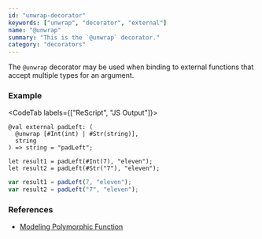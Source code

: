 ```yaml
---
id: "unwrap-decorator"
keywords: ["unwrap", "decorator", "external"]
name: "@unwrap"
summary: "This is the `@unwrap` decorator."
category: "decorators"
---
```


The `@unwrap` decorator may be used when binding to external functions
that accept multiple types for an argument.

### Example

<CodeTab labels={["ReScript", "JS Output"]}>

```res
@val external padLeft: (
  @unwrap [#Int(int) | #Str(string)],
  string
) => string = "padLeft";

let result1 = padLeft(#Int(7), "eleven");
let result2 = padLeft(#Str("7"), "eleven");
```

```js
var result1 = padLeft(7, "eleven");
var result2 = padLeft("7", "eleven");
```

</CodeTab>

### References

* [Modeling Polymorphic Function](/docs/manual/latest/bind-to-js-function#modeling-polymorphic-function)